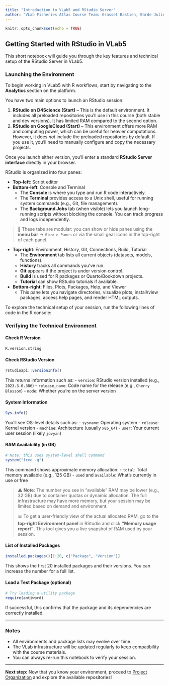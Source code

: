 ```yaml
---
title: "Introduction to VLab5 and RStudio Server"
author: "VLab Fisheries Atlas Course Team: Grasset Bastien, Barde Julien"
---
```


```r
knitr::opts_chunk$set(echo = TRUE)
```

## Getting Started with RStudio in VLab5

This short notebook will guide you through the key features and technical setup of the RStudio Server in VLab5.

### Launching the Environment

To begin working in VLab5 with R workflows, start by navigating to the **Analytics** section on the platform.

You have two main options to launch an RStudio session:

1. **RStudio on D4Science (Start)** – This is the default environment. It includes all preloaded repositories you'll use in this course (both stable and dev versions). It has limited RAM compared to the second option.
2. **RStudio on GoogleCloud (Start)** – This environment offers more RAM and computing power, which can be useful for heavier computations. However, it does *not* include the preloaded repositories by default. If you use it, you’ll need to manually configure and copy the necessary projects.

Once you launch either version, you’ll enter a standard **RStudio Server interface** directly in your browser.

RStudio is organized into four panes:

- **Top-left**: Script editor
- **Bottom-left**: Console and Terminal
  - The **Console** is where you type and run R code interactively.
  - The **Terminal** provides access to a Unix shell, useful for running system commands (e.g., Git, file management).
  - The **Background Jobs** tab (when visible) lets you launch long-running scripts without blocking the console. You can track progress and logs independently.


> 🧩 These tabs are modular: you can show or hide panes using the **menu bar** → `View > Panes` or via the small gear icons in the top-right of each panel.

- **Top-right**: Environment, History, Git, Connections, Build, Tutorial
  - The **Environment** tab lists all current objects (datasets, models, functions).
  - **History** tracks all commands you've run.
  - **Git** appears if the project is under version control.
  - **Build** is used for R packages or Quarto/Bookdown projects.
  - **Tutorial** can show RStudio tutorials if available.

- **Bottom-right**: Files, Plots, Packages, Help, and Viewer
  - This pane lets you navigate directories, visualize plots, install/view packages, access help pages, and render HTML outputs.

To explore the technical setup of your session, run the following lines of code in the R console:

### Verifying the Technical Environment

#### Check R Version
```r
R.version.string
```

#### Check RStudio Version
```r
rstudioapi::versionInfo()
```

This returns information such as:
- `version`: RStudio version installed (e.g., `2023.3.0.386`)
- `release_name`: Code name for the release (e.g., `Cherry Blossom`)
- `mode`: Whether you're on the server version

#### System Information
```r
Sys.info()
```

You’ll see OS-level details such as:
- `sysname`: Operating system
- `release`: Kernel version
- `machine`: Architecture (usually `x86_64`)
- `user`: Your current user session (likely `jovyan`)

#### RAM Availability (in GB)
```r
# Note: this uses system-level shell command
system("free -g")
```

This command shows approximate memory allocation:
- `total`: Total memory available (e.g., 125 GB)
- `used` and `available`: What’s currently in use or free

> ⚠️ **Note**: The number you see in "available" RAM may be lower (e.g., 32 GB) due to container quotas or dynamic allocation. The full infrastructure may have more memory, but your session may be limited based on demand and environment.
> 
> 📊 To get a user-friendly view of the actual allocated RAM, go to the **top-right Environment panel** in RStudio and click **"Memory usage report"**. This tool gives you a live snapshot of RAM used by your session.

#### List of Installed Packages
```r
installed.packages()[1:20, c("Package", "Version")]
```

This shows the first 20 installed packages and their versions. You can increase the number for a full list.

#### Load a Test Package (optional)
```r
# Try loading a utility package
require(antiword)
```

If successful, this confirms that the package and its dependencies are correctly installed.

---

### Notes

- All environments and package lists may evolve over time.
- The VLab infrastructure will be updated regularly to keep compatibility with the course materials.
- You can always re-run this notebook to verify your session.

---

**Next step:** Now that you know your environment, proceed to [Project Organization](project-organization.qmd) and explore the available repositories!
